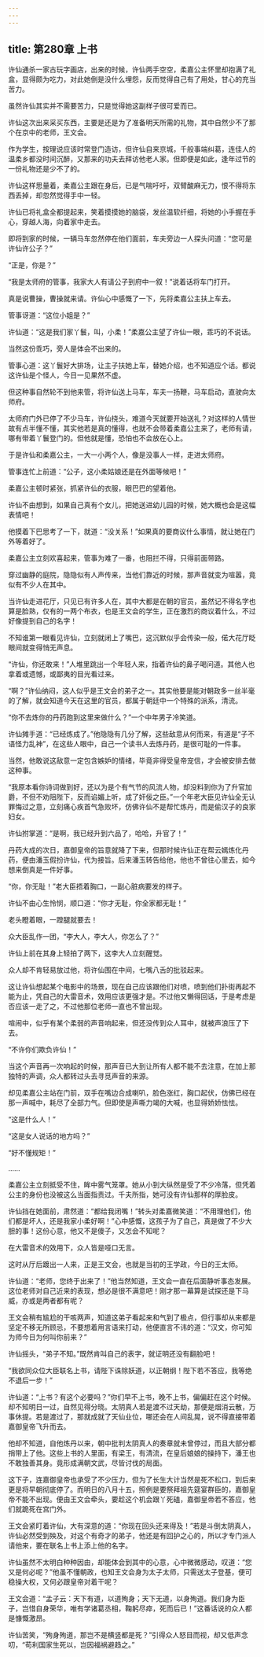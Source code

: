```yaml
---
---
---
```

title: 第280章 上书
---





许仙通杀一家古玩字画店，出来的时候，许仙两手空空，柔嘉公主怀里却抱满了礼盒，显得颇为吃力，对此她倒是没什么埋怨，反而觉得自己有了用处，甘心的充当苦力。

虽然许仙其实并不需要苦力，只是觉得她这副样子很可爱而已。

许仙这次出来采买东西，主要是还是为了准备明天所需的礼物，其中自然少不了那个在京中的老师，王文会。

作为学生，按理说应该时常登门造访，但许仙自来京城，千般事端纠葛，连佳人的温柔乡都没时间沉醉，又那来的功夫去拜访他老人家。但即便是如此，逢年过节的一份礼物还是少不了的。

许仙这样思量着，柔嘉公主跟在身后，已是气喘吁吁，双臂酸麻无力，恨不得将东西丢掉，却忽然觉得手中一轻。

许仙已将礼盒全都提起来，笑着摸摸她的脑袋，发丝温软纤细，将她的小手握在手心，穿越人海，向着家中走去。

即将到家的时候，一辆马车忽然停在他们面前，车夫旁边一人探头问道：“您可是许仙许公子？”

“正是，你是？”

“我是太师府的管事，我家大人有请公子到府中一叙！”说着话将车门打开。

真是说曹操，曹操就来请。许仙心中感慨了一下，先将柔嘉公主扶上车去。

管事讶道：“这位小姐是？”

许仙道：“这是我们家丫鬟，叫，小柔！”柔嘉公主望了许仙一眼，乖巧的不说话。

当然这份乖巧，旁人是体会不出来的。

管事心道：这丫鬟好大排场，让主子扶她上车，替她介绍，也不知道应个话。都说这许仙是个怪人，今日一见果然不虚。

但这种事自然轮不到他来管，将许仙送上马车，车夫一扬鞭，马车启动，直驶向太师府。

太师府门外已停了不少马车，许仙挠头，难道今天就要开始送礼？对这样的人情世故有点半懂不懂，其实他若是真的懂得，也就不会带着柔嘉公主来了，老师有请，哪有带着丫鬟登门的。但他就是懂，恐怕也不会放在心上。

于是许仙和柔嘉公主，一大一小两个人，像是没事人一样，走进太师府。

管事连忙上前道：“公子，这小柔姑娘还是在外面等候吧！”

柔嘉公主顿时紧张，抓紧许仙的衣服，眼巴巴的望着他。

许仙不由想到，如果自己真有个女儿，把她送进幼儿园的时候，她大概也会是这幅表情吧！

他摸着下巴思考了一下，就道：“没关系！”如果真的要商议什么事情，就让她在门外等着好了。

柔嘉公主立刻欢喜起来，管事为难了一番，也阻拦不得，只得前面带路。

穿过幽静的庭院，隐隐似有人声传来，当他们靠近的时候，那声音就变为喧嚣，竟似有不少人在其中。

当许仙走进花厅，只见已有许多人在，其中大都是在朝的官员，虽然记不得名字也算是脸熟，仅有的一两个布衣，也是王文会的学生，正在激烈的商议着什么，不过好像提到自己的名字！

不知谁第一眼看见许仙，立刻就闭上了嘴巴，这沉默似乎会传染一般，偌大花厅眨眼间就变得悄无声息。

“许仙，你还敢来！”人堆里跳出一个年轻人来，指着许仙的鼻子喝问道。其他人也拿着或遗憾，或鄙夷的目光看过来。

“啊？”许仙纳闷，这人似乎是王文会的弟子之一。其实他要是能对朝政多一丝半毫的了解，就会知道今天在这里的官员，都属于朝廷中一个特殊的派系，清流。

“你不去炼你的丹药跑到这里来做什么？”一个中年男子冷笑道。

许仙摊手道：“已经炼成了。”他隐隐有几分了解，这些敌意从何而来，有道是“子不语怪力乱神”，在这些人眼中，自己一个读书人去炼丹药，是很可耻的一件事。

当然，他敢说这敌意一定包含嫉妒的情绪，毕竟非得受皇帝宠信，才会被安排去做这种事。

“我原本看你诗词做到好，还以为是个有气节的风流人物，却没料到你为了升官加爵，不但不劝阻陛下，反而谄媚上听，成了奸佞之臣。”一个年老大臣见许仙全无认罪悔过之意，立刻痛心疾首气急败坏，仿佛许仙不是帮忙炼丹，而是偷汉子的良家妇女。

许仙拊掌道：“是啊，我已经升到六品了，哈哈，升官了！”

丹药大成的次日，嘉御皇帝的旨意就降了下来，但那时候许仙正在帮云嫣炼化丹药，便由潘玉假扮许仙，代为接旨。后来潘玉转告给他，他也不曾往心里去，如今想来倒真是一件好事。

“你，你无耻！”老大臣捂着胸口，一副心脏病要发的样子。

许仙不由心生怜悯，顺口道：“你才无耻，你全家都无耻！”

老头瞪着眼，一蹬腿就要去！

众大臣乱作一团，“李大人，李大人，你怎么了？”

许仙上前在其身上轻拍了两下，这李大人立刻醒觉。

众人却不肯轻易放过他，将许仙围在中间，七嘴八舌的批驳起来。

这让许仙想起某个电影中的场景，现在自己应该跟他们对喷，喷到他们扑街再起不能为止，凭自己的大雷音术，效用应该更强才是。不过他又懒得回话，于是考虑是否应该一走了之，不过他那位老师一直也不曾出现。

喧闹中，似乎有某个柔弱的声音响起来，但还没传到众人耳中，就被声浪压了下去。

“不许你们欺负许仙！”

当这个声音再一次响起的时候，那声音已大到让所有人都不能不去注意，在加上那独特的声调，众人都转过头去寻觅声音的来源。

却见柔嘉公主站在门前，双手在嘴边合成喇叭，脸色涨红，胸口起伏，仿佛已经在那一声喊中，耗尽了全部力气。但即使是声嘶力竭的大喊，也显得娇娇怯怯。

“这是什么人！”

“这是女人说话的地方吗？”

“好不懂规矩！”

……

柔嘉公主立刻抵受不住，眸中雾气笼罩。她从小到大纵然是受了不少冷落，但凭着公主的身份也没被这么当面指责过。千夫所指，她可没有许仙那样的厚脸皮。

许仙挡在她面前，肃然道：“都给我闭嘴！”转头对柔嘉微笑道：“不用理他们，他们都是坏人，还是我家小柔好啊！”心中感慨，这孩子为了自己，真是做了不少大胆的事！这份心意，他又不是傻子，又怎会不知呢？

在大雷音术的效用下，众人皆是哑口无言。

这时从厅后踱出一人来，正是王文会，也就是当初的王学政，今日的王太师。

许仙道：“老师，您终于出来了！”他当然知道，王文会一直在后面静听事态发展。这位老师对自己近来的表现，想必是很不满意吧！刚才那一幕算是试探还是下马威，亦或是两者都有呢？

王文会稍有尴尬的干咳两声，知道这弟子看起来和气到了极点，但行事却从来都是坚定不移无所顾忌，不要想着用言语来打动，他便直言不讳的道：“汉文，你可知为师今日为何叫你前来？”

许仙摇头，“弟子不知。”既然肯叫自己的表字，就证明还没有翻脸吧！

“我欲同众位大臣联名上书，请陛下诛除妖道，以正朝纲！陛下若不答应，我等绝不退后一步！”

许仙道：“上书？有这个必要吗？”你们早不上书，晚不上书，偏偏赶在这个时候。却不知明日一过，自然见得分晓。太阴真人若是渡不过天劫，那便是烟消云散，万事休提。若是渡过了，那就成就了天仙业位，哪还会在人间乱晃，说不得直接带着嘉御皇帝飞升而去。

他却不知道，自他炼丹以来，朝中批判太阴真人的奏章就未曾停过，而且大部分都捎带上了他。这些上书的人里面，有梁王，有清流，在皇后娘娘的操持下，潘王也不敢独善其身。竟形成满朝文武，尽皆讨伐的局面。

这下子，连嘉御皇帝也承受了不少压力，但为了长生大计当然是死不松口，到后来更是将早朝彻底停了。而明日的八月十五，照例是要祭拜祖先筵宴群臣的，嘉御皇帝不能不出现。便由王文会牵头，要趁这个机会跟丫死磕，嘉御皇帝若不答应，他们就跪死在宫门外。

王文会紧盯着许仙，大有深意的道：“你现在回头还来得及！”若是斗倒太阴真人，许仙必然受到殃及，对这个有奇才的弟子，他还是有回护之心的，所以才专门派人请他来，要在联名上书上添上他的名字。

许仙虽然不太明白种种因由，却能体会到其中的心意，心中微微感动，叹道：“您又是何必呢？”他虽不懂朝政，也知王文会身为太子太师，只需送太子登基，便可稳操大权，又何必跟皇帝对着干呢？

王文会道：“孟子云：天下有道，以道殉身；天下无道，以身殉道。我们身为臣子，岂惜自身荣华，唯有学诸葛丞相，鞠躬尽瘁，死而后已！”这番话说的众人都是慷慨激昂。

许仙苦笑，“殉身殉道，那岂不是横竖都是死？”引得众人怒目而视，却又低声念叨，“苟利国家生死以，岂因福祸避趋之。”